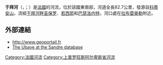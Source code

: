 {{noteTA
|G1=法国地名
|G2=单位
}}
{{Infobox river
  | name              = 于拜河
  | native_name       = <small>Ubaye<br>Ubaia</small>
  | image             = 
  | image_caption     = 
  | map               = Ubaye.png
  | source1_location  = [[科蒂安山|科蒂安山]]
  | mouth_location    = [[迪朗斯河|迪朗斯河]]
  | mouth_coordinates = {{coord|44|28|31|N|6|17|52|E|name=Durance-Ubaye|display=inline,title}}
  | progression       = {{RDurance}}
  | subdivision_type1 = [[世界政區索引|国家]]
  | subdivision_name1 = {{FR}}
  | length            = {{convert|82.7|km|mi|abbr=on}}
  | source1_elevation = 
  | discharge1_avg    = {{convert|20.5|m3/s|cuft/s|abbr=on}}
  | basin_size        = {{convert|1011|km2|abbr=on}}
}}
'''于拜河'''（{{lang-fr|Ubaye}}，{{IPA-fr|ybaj}}；{{lang-oc|Ubaia}}）是[[法國|法國]]的河流，位於該國東南部，河道全長82.7公里，發源自[[科蒂安山|科蒂安山]]，流經[[于拜河畔圣保罗|于拜河畔圣保罗]]、[[若西耶|若西耶]]和[[巴瑟洛内特|巴瑟洛内特]]，河口處在[[拉布雷奥勒|拉布雷奥勒]]附近。

==外部連結==
*http://www.geoportail.fr{{Wayback|url=http://www.geoportail.fr/ |date=20101215171356 }}
*[http://sandre.eaufrance.fr/app/chainage/courdo/htm/X04-0400.php?cg=X04-0400 The Ubaye at the Sandre database]

{{France-geo-stub}}
[[Category:法國河流|Category:法國河流]]
[[Category:上普罗旺斯阿尔卑斯省河流|Category:上普罗旺斯阿尔卑斯省河流]]